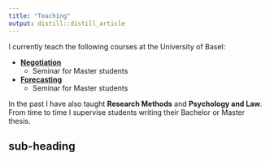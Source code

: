 ```yaml
---
title: "Teaching"
output: distill::distill_article
---
```


I currently teach the following courses at the University of Basel:

* [**Negotiation**](negotiation.html)
  + Seminar for Master students
* [**Forecasting**](forecasting.html)
  + Seminar for Master students

In the past I have also taught **Research Methods** and **Psychology and Law**. From time to time I supervise students writing their Bachelor or Master thesis.


## sub-heading 

